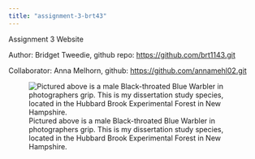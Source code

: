 ```yaml
---
title: "assignment-3-brt43"
---
```


Assignment 3 Website

Author: Bridget Tweedie, github repo: <https://github.com/brt1143.git>

Collaborator: Anna Melhorn, github: <https://github.com/annamehl02.git>

![Pictured above is a male Black-throated Blue Warbler in photographers grip. This is my dissertation study species, located in the Hubbard Brook Experimental Forest in New Hampshire.](images/20250612-hubbard-brook-rg-174.jpg)
